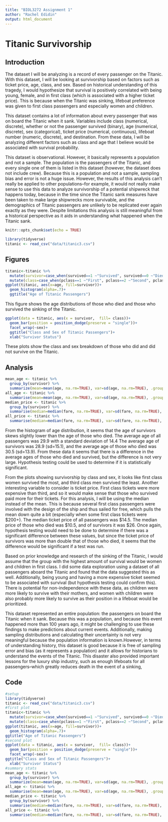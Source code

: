 ```yaml
---
title: "BIOL3272 Assignment 1"
author: "Rachel Edidin"
output: html_document
---
```

# Titanic Survivorship
## Introduction

The dataset I will be analyzing is a record of every passenger on the Titanic. With this dataset, I will be looking at survivorship based on factors such as ticket price, age, class, and sex. Based on historical understanding of this tragedy, I would hypothesize that survival is positively correlated with being young, female, and in first class (which is associated with a higher ticket price). This is because when the Titanic was sinking, lifeboat preference was given to first class passengers and especially women and children.   

This dataset contains a lot of information about every passenger that was on board the Titanic when it sank. Variables include class (numerical, discrete), whether or not the passenger survived (binary), age (numerical, discrete), sex (categorical), ticket price (numerical, continuous), lifeboat number (numeric, discrete), and destination. From these data, I will be analyzing different factors such as class and age that I believe would be associated with survival probability. 

This dataset is observational. However, it basically represents a population and not a sample. The population is the passengers of the Titanic, and every single one of them is listed in this dataset (however, the dataset does not include crew). Because this is a population and not a sample, sampling bias and error is not a huge issue. However, the results of this analysis can't really be applied to other populations--for example, it would not really make sense to use this data to analyze survivorship of a potential shipwreck that happens today, because in the time since the Titanic sank measures have been taken to make large shipwrecks more survivable, and the demographics of Titanic passengers are unlikely to be replicated ever again exactly as they were. Despite limitations this analysis is still meaningful from a historical perspective as it aids in understanding what happened when the Titanic sank.



```r
knitr::opts_chunk$set(echo = TRUE)
```

```r
library(tidyverse)
titanic <- read_csv("data/titanic3.csv")
```
## Figures
```r
titanic<-titanic %>% 
  mutate(survivor=case_when(survived==1 ~"Survived", survived==0 ~"Died")) %>% 
  mutate(class=case_when(pclass==1 ~"First", pclass==2 ~"Second", pclass==3 ~"Third"))
ggplot(titanic, aes(x=age, fill=survivor))+
  geom_histogram(alpha=.7)+
  ggtitle("Age of Titanic Passengers")
```
This figure shows the age distributions of those who died and those who survived the sinking of the Titanic. 
```r
ggplot(data = titanic, aes(x = survivor,  fill= class))+
  geom_bar(position = position_dodge(preserve = "single"))+
  facet_wrap(~sex)+
  ggtitle("Class and Sex of Titanic Passengers")+
  xlab("Survivor Status")
```
These plots show the class and sex breakdown of those who did and did not survive on the Titanic.


## Analysis
```r
mean_age <- titanic %>% 
  group_by(survivor) %>% 
  summarize(mean=mean(age, na.rm=TRUE), var=sd(age, na.rm=TRUE), .groups='drop')
all_age <- titanic %>% 
  summarise(mean=mean(age, na.rm=TRUE), var=sd(age, na.rm=TRUE), .groups='drop')
median_price <- titanic %>% 
  group_by(survivor) %>% 
  summarise(median=median(fare, na.rm=TRUE), var=sd(fare, na.rm=TRUE), .groups='drop')
all_price <- titanic %>% 
  summarise(median=median(fare, na.rm=TRUE), var=sd(fare, na.rm=TRUE), .groups='drop')

```
From the histogram of age distribution, it seems that the age of survivors skews slightly lower than the age of those who died. The average age of all passengers was 29.9 with a standard deviation of 14.4 The average age of survivors was 28.9 (sd=15.1), and the average age of those who died was 30.5 (sd=13.9). From these data it seems that there is a difference in the average ages of those who died and survived, but the difference is not very large. Hypothesis testing could be used to determine if it is statistically significant.

From the plots showing survivorship by class and sex, it looks like first class women survived the most, and third class men survived the least. Another interesting variable to consider is ticket price. First class tickets were more expensive than third, and so it would make sense that those who survived paid more for their tickets. For this analysis, I will be using the median instead of the mean. This is because several first class passengers were involved with the design of the ship and thus sailed for free, which pulls the mean down quite a bit (especially when some first class tickets were $200+). The median ticket price of all passengers was $14.5. The median price of those who died was $10.5, and of survivors it was $26. Once again, hypothesis testing would need to be done to determine if there was a significant difference between these values, but since the ticket price of survivors was more than double that of those who died, it seems that the difference would be significant if a test was run. 

Based on prior knowledge and research of the sinking of the Titanic, I would assume that the group with the highest amount of survival would be women and children in first class. I did some data exploration using a dataset of all passengers aboard the Titanic and found that the data suggested this as well. Additionally, being young and having a more expensive ticket seemed to be associated with survival (but hypothesis testing could confirm this). There is potential for non-independence with these data, as children were more likely to survive with their mothers, and women with children were also probably more likely to survive as their position in a lifeboat would be prioritized.

This dataset represented an entire population: the passengers on board the Titanic when it sank. Because this was a population, and because this event happened more than 100 years ago, it might be challenging to use these findings to make predictions about current events. Additionally, making sampling distributions and calculating their uncertainty is not very meaningful because the population information is known.However, in terms of understanding history, this dataset is good because it is free of sampling error and bias (as it represents a population) and it allows for historians to understand the events of the Titanic. This disaster also provided important lessons for the luxury ship industry, such as enough lifeboats for all passengers--which greatly reduces death in the event of a sinking,

## Code
```r
#setup
library(tidyverse)
titanic <- read_csv("data/titanic3.csv")
#first plot
titanic<-titanic %>% 
  mutate(survivor=case_when(survived==1 ~"Survived", survived==0 ~"Died")) %>% 
  mutate(class=case_when(pclass==1 ~"First", pclass==2 ~"Second", pclass==3 ~"Third"))
ggplot(titanic, aes(x=age, fill=survivor))+
  geom_histogram(alpha=.7)+ 
ggtitle("Age of Titanic Passengers")
#second plot
ggplot(data = titanic, aes(x = survivor,  fill= class))+
  geom_bar(position = position_dodge(preserve = "single"))+
  facet_wrap(~sex)+
ggtitle("Class and Sex of Titanic Passengers")+
  xlab("Survivor Status")
#summary stats
mean_age <- titanic %>% 
  group_by(survivor) %>% 
  summarize(mean=mean(age, na.rm=TRUE), var=sd(age, na.rm=TRUE), .groups='drop')
all_age <- titanic %>% 
  summarise(mean=mean(age, na.rm=TRUE), var=sd(age, na.rm=TRUE), .groups='drop')
median_price <- titanic %>% 
  group_by(survivor) %>% 
  summarise(median=median(fare, na.rm=TRUE), var=sd(fare, na.rm=TRUE), .groups='drop')
all_price <- titanic %>% 
  summarise(median=median(fare, na.rm=TRUE), var=sd(fare, na.rm=TRUE), .groups='drop')
```
